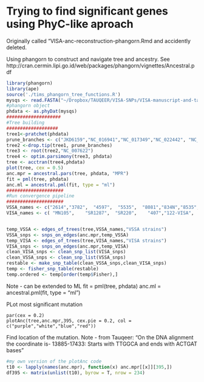 Trying to find significant genes using PhyC-like aproach
========================================================
Originally called "VISA-anc-reconstruction-phangorn.Rmd and accidently deleted.


Using phangorn to construct and navigate tree and ancestry.
See http://cran.cermin.lipi.go.id/web/packages/phangorn/vignettes/Ancestral.pdf


```r
library(phangorn)
library(ape)
source('./tims_phangorn_tree_functions.R')
mysqs <- read.FASTA("~/Dropbox/TAUQEER/VISA-SNPs/VISA-manuscript-and-tables/superAln124DNA.fasta")
#phangorn object
phdata <- as.phyDat(mysqs)
####################
#Tree building
###################
tree1<-pratchet(phdata)
prune_branches <- c("JKD6159","NC_016941","NC_017349","NC_022442", "NC_017337","NC_022443")
tree2 <-drop.tip(tree1, prune_branches)
tree3 <- root(tree2,"NC_007622")
tree4 <- optim.parsimony(tree3, phdata)
tree <- acctran(tree4,phdata) 
plot(tree, cex = 0.5)
anc.mpr = ancestral.pars(tree, phdata, "MPR")
fit = pml(tree, phdata)
anc.ml = ancestral.pml(fit, type = "ml")
#####################
#Run convergence pipeline
#####################
VSSA_names <- c("2614","3782",  "4597",  "5535",  "8081","834N","8535","CA26","CA541","EUH_13","EUH_15","EUH_25","GA27","GA48963","GA50245","GA50819","GA51254",  "GA53617","GA53649","SR1065","SR1129","SR2609","SR2852","SR4155","SR4156",	"CA105","CA11","CA39","CA436","CA544","CA545","CA598","CA9",	"GA12","GA15","GA231","GA984","MN055","NY341","NY439","NY593","SR1746","SR2091","SR3569","SR3777","SR4035","SR4153","SR4187","120336")
VISA_names <- c( "MN105",    "SR1287",  "SR220",	"407","122-VISA",	"Grady1",	"NY224",	"NY356",	"NY360",	"NY417",	"SR3585",	"SR3732",	"SR4152",	"126",	"312",	"115",	"107",		"217",	"221",	"506",	"109",	"504",	"123", "120335","120337","120338")


temp_VSSA <- edges_of_trees(tree,VSSA_names,"VSSA strains")
VSSA_snps <- snps_on_edges(anc.mpr,temp_VSSA)
temp_VISA <- edges_of_trees(tree,VISA_names,"VISA strains")
VISA_snps <- snps_on_edges(anc.mpr,temp_VISA)
clean_VISA_snps <- clean_snp_list(VISA_snps)
clean_VSSA_snps <- clean_snp_list(VSSA_snps)
restable <- make_snp_table(clean_VSSA_snps,clean_VISA_snps)
temp <- fisher_snp_table(restable)
temp.ordered <- temp[order(temp$Fisher),]
```
Note - can be extended to ML
fit = pml(tree, phdata)
anc.ml = ancestral.pml(fit, type = "ml")

PLot most significant mutation

```{rig.width=7, fig.height=6}
par(cex = 0.2)
plotAnc(tree,anc.mpr,395, cex.pie = 0.2, col = c("purple","white","blue","red"))
```

Find location of the mutation.
Note - from Tauqeer:  "On  the DNA alignment the coordinate is- 13885-17433: Starts with TTGGCA and ends with ACTGAT bases"
```r
#my own version of the plotAnc code
t10 <- lapply(names(anc.mpr), function(x) anc.mpr[[x]][395,])
df395 <- matrix(unlist(t10), byrow = T, nrow = 234)
```